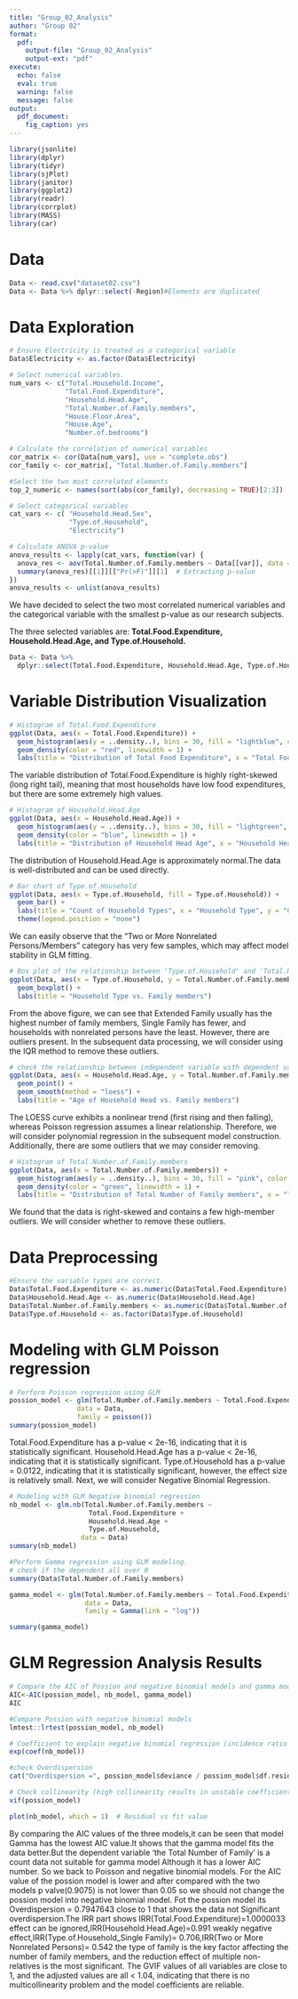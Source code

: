```yaml
---
title: "Group_02_Analysis"
author: "Group 02"
format:
  pdf:
    output-file: "Group_02_Analysis"
    output-ext: "pdf"
execute:
  echo: false
  eval: true
  warning: false
  message: false
output:
  pdf_document:
    fig_caption: yes
---
```


```r
library(jsonlite)
library(dplyr)
library(tidyr)
library(sjPlot)
library(janitor)
library(ggplot2)
library(readr)
library(corrplot)
library(MASS)
library(car)
```

# Data

```r
Data <- read.csv("dataset02.csv")
Data <- Data %>% dplyr::select(-Region)#Elements are duplicated
```

# Data Exploration

```r
# Ensure Electricity is treated as a categorical variable
Data$Electricity <- as.factor(Data$Electricity)

# Select numerical variables.
num_vars <- c("Total.Household.Income", 
              "Total.Food.Expenditure", 
              "Household.Head.Age",
              "Total.Number.of.Family.members", 
              "House.Floor.Area", 
              "House.Age",
              "Number.of.bedrooms")

# Calculate the correlation of numerical variables
cor_matrix <- cor(Data[num_vars], use = "complete.obs")
cor_family <- cor_matrix[, "Total.Number.of.Family.members"]

#Select the two most correlated elements
top_2_numeric <- names(sort(abs(cor_family), decreasing = TRUE)[2:3])

# Select categorical variables
cat_vars <- c( "Household.Head.Sex", 
               "Type.of.Household", 
               "Electricity")

# Calculate ANOVA p-value
anova_results <- lapply(cat_vars, function(var) {
  anova_res <- aov(Total.Number.of.Family.members ~ Data[[var]], data = Data)
  summary(anova_res)[[1]][["Pr(>F)"]][1]  # Extracting p-value
})
anova_results <- unlist(anova_results)
```

We have decided to select the two most correlated numerical variables and the categorical variable with the smallest p-value as our research subjects.

The three selected variables are: **Total.Food.Expenditure, Household.Head.Age, and Type.of.Household.**

```r
Data <- Data %>%
  dplyr::select(Total.Food.Expenditure, Household.Head.Age, Type.of.Household, Total.Number.of.Family.members)
```

# Variable Distribution Visualization

```r
# Histogram of Total.Food.Expenditure
ggplot(Data, aes(x = Total.Food.Expenditure)) +
  geom_histogram(aes(y = ..density..), bins = 30, fill = "lightblue", color = "black", alpha = 0.7) +
  geom_density(color = "red", linewidth = 1) +
  labs(title = "Distribution of Total Food Expenditure", x = "Total Food Expenditure", y = "Density")
```

The variable distribution of Total.Food.Expenditure is highly right-skewed (long right tail), meaning that most households have low food expenditures, but there are some extremely high values.

```r
# Histogram of Household.Head.Age
ggplot(Data, aes(x = Household.Head.Age)) +
  geom_histogram(aes(y = ..density..), bins = 30, fill = "lightgreen", color = "black", alpha = 0.7) +
  geom_density(color = "blue", linewidth = 1) +
  labs(title = "Distribution of Household Head Age", x = "Household Head Age", y = "Density")
```

The distribution of Household.Head.Age is approximately normal.The data is well-distributed and can be used directly.

```r
# Bar chart of Type.of.Household
ggplot(Data, aes(x = Type.of.Household, fill = Type.of.Household)) +
  geom_bar() +
  labs(title = "Count of Household Types", x = "Household Type", y = "Count") +
  theme(legend.position = "none")
```

We can easily observe that the "Two or More Nonrelated Persons/Members" category has very few samples, which may affect model stability in GLM fitting.

```r
# Box plot of the relationship between 'Type.of.Household' and 'Total.Number.of.Family.members'
ggplot(Data, aes(x = Type.of.Household, y = Total.Number.of.Family.members)) +
  geom_boxplot() +
  labs(title = "Household Type vs. Family members")
```

From the above figure, we can see that Extended Family usually has the highest number of family members, Single Family has fewer, and households with nonrelated persons have the least. However, there are outliers present. In the subsequent data processing, we will consider using the IQR method to remove these outliers.

```r
# check the relationship between independent variable with dependent variable（Household.Head.Age vs. Total.Number.of.Family.members）
ggplot(Data, aes(x = Household.Head.Age, y = Total.Number.of.Family.members)) +
  geom_point() +
  geom_smooth(method = "loess") +
  labs(title = "Age of Household Head vs. Family members")
```

The LOESS curve exhibits a nonlinear trend (first rising and then falling), whereas Poisson regression assumes a linear relationship. Therefore, we will consider polynomial regression in the subsequent model construction. Additionally, there are some outliers that we may consider removing.

```r
# Histogram of Total.Number.of.Family.members
ggplot(Data, aes(x = Total.Number.of.Family.members)) +
  geom_histogram(aes(y = ..density..), bins = 30, fill = "pink", color = "black", alpha = 0.7) +
  geom_density(color = "green", linewidth = 1) +
  labs(title = "Distribution of Total Number of Family members", x = "Total.Number.of.Family.members", y = "Density")
```

We found that the data is right-skewed and contains a few high-member outliers. We will consider whether to remove these outliers.

# **Data Preprocessing**

```r
#Ensure the variable types are correct.
Data$Total.Food.Expenditure <- as.numeric(Data$Total.Food.Expenditure)
Data$Household.Head.Age <- as.numeric(Data$Household.Head.Age)
Data$Total.Number.of.Family.members <- as.numeric(Data$Total.Number.of.Family.members)
Data$Type.of.Household <- as.factor(Data$Type.of.Household)
```

# Modeling with GLM Poisson regression

```r
# Perform Poisson regression using GLM 
possion_model <- glm(Total.Number.of.Family.members ~ Total.Food.Expenditure + Household.Head.Age + Type.of.Household, 
                 data = Data, 
                 family = poisson())
summary(possion_model)
```

Total.Food.Expenditure has a p-value \< 2e-16, indicating that it is statistically significant. Household.Head.Age has a p-value \< 2e-16, indicating that it is statistically significant. Type.of.Household has a p-value = 0.0122, indicating that it is statistically significant, however, the effect size is relatively small. Next, we will consider Negative Binomial Regression.

```r
# Modeling with GLM Negative binomial regression
nb_model <- glm.nb(Total.Number.of.Family.members ~ 
                    Total.Food.Expenditure + 
                    Household.Head.Age + 
                    Type.of.Household,
                  data = Data)
summary(nb_model)
```

```r
#Perform Gamma regression using GLM modeling.
# check if the dependent all over 0
summary(Data$Total.Number.of.Family.members)

gamma_model <- glm(Total.Number.of.Family.members ~ Total.Food.Expenditure + Type.of.Household + Household.Head.Age,
                   data = Data,
                   family = Gamma(link = "log"))

summary(gamma_model)
```

# GLM Regression Analysis Results

```r
# Compare the AIC of Possion and negative binomial models and gamma models
AIC<-AIC(possion_model, nb_model, gamma_model)
AIC

#Compare Possion with negative binomial models
lmtest::lrtest(possion_model, nb_model)

# Coefficient to explain negative binomial regression (incidence ratio IRR)
exp(coef(nb_model))

#check Overdispersion
cat("Overdispersion =", possion_model$deviance / possion_model$df.residual)

# Check collinearity (high collinearity results in unstable coefficients)
vif(possion_model)

plot(nb_model, which = 1)  # Residual vs fit value

```
By comparing the AIC values of the three models,it can be seen that model Gamma has the lowest AIC value.It shows that the gamma model fits the data better.But the dependent variable 'the Total Number of Family' is a count data not suitable for gamma model Although it has a lower AIC number. 
So we back to Poisson and negative binomial models. For the AIC value of the possion model is lower and after compared with the two models p valve(0.9075) is not lower than 0.05 so we should not change the possion model into negative binomial model.
Fot the possion model its Overdispersion = 0.7947643 close to 1 that shows the data not Significant overdispersion.The IRR part shows IRR(Total.Food.Expenditure)=1.0000033 effect can be ignored,IRR(Household.Head.Age)=0.991 weakly negative effect,IRR(Type.of.Household_Single Family)= 0.706,IRR(Two or More Nonrelated Persons)= 0.542 the type of family is the key factor affecting the number of family members, and the reduction effect of multiple non-relatives is the most significant.
The GVIF values of all variables are close to 1, and the adjusted values are all < 1.04, indicating that there is no multicollinearity problem and the model coefficients are reliable.









